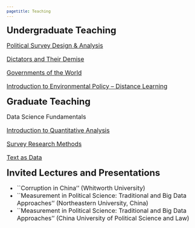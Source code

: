 ```yaml
---
pagetitle: Teaching
---
```


<style type="text/css">

body, td {
   font-size: 16px;
}
code.r{
  font-size: 12px;
}
pre {
  font-size: 12px
}
</style>

<link rel="stylesheet" href="styles.css" type="text/css">

<font size='5'><b> Undergraduate Teaching </b></font>

[Political Survey Design \& Analysis](syllabus498.pdf)

[Dictators and Their Demise](syllabus414.pdf)

[Governments of the World](syllabus141.pdf)

[Introduction to Environmental Policy – Distance Learning](POL223summer2015.pdf)


<font size='5'><b> Graduate Teaching </b></font>

Data Science Fundamentals 

[Introduction to Quantitative Analysis](603_Spring2023.pdf)

[Survey Research Methods](394/695_Spring2023.pdf)

[Text as Data](TAD_Fall2023.pdf)


<font size='5'><b> Invited Lectures and Presentations </b></font>

* ``Corruption in China'' (Whitworth University)
* ``Measurement in Political Science: Traditional and Big Data Approaches'' (Northeastern University, China)
* ``Measurement in Political Science: Traditional and Big Data Approaches'' (China University of Political Science and Law)
